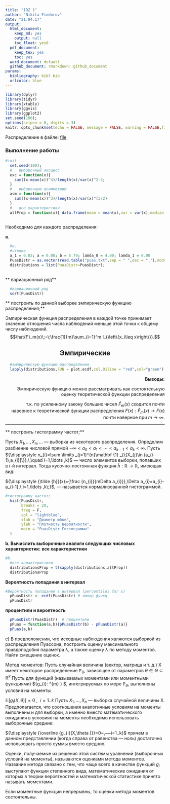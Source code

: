 ```yaml
---
title: "IDZ 1"
author: "Nikita Fiodorov"
date: "21.04.17"
output:
  html_document:
    keep_md: yes
    output: null
    toc_float: yes0
  pdf_document:
    keep_tex: yes
    toc: yes
  word_document: default
  github_document: rmarkdown::github_document
params:
  bibliography: bibl.bib
  urlcolor: blue
---
```


```r
library(dplyr)
library(tidyr)
library(xtable)
library(ggvis)
library(ggplot2)
set.seed(100);
options(scipen = 0, digits = 3)
knitr::opts_chunk$set(echo = FALSE, message = FALSE, warning = FALSE,fig.path = "README_figs/README-")
```

Распределение в файле: [file]()

### Выполнение работы

```r
#init
  set.seed(100);
  #   выборочный эксцесс
  exc = function(x){
    sum((x-mean(x))^4)/length(x)/var(x)^2-3;
  }
  #   выборочную асимметрию
  asm = function(x){
    sum((x-mean(x))^3)/length(x)/var(x)^(3/2)
  }
  #   все характеристики
  allProp = function(x){ data.frame(mean = mean(x),var = var(x),median  = median(x),asm = asm(x),exc = exc(x))}
  
```


Необходимо для каждого распределения:

**a.	**

```r
  #a.
  #чтение
  a_1 = 0.02; a = 0.00; b = 5.79; lamda_0 = 4.00; lamda_1 = 6.00
  PuasDistr = as.vector(read.table("puas.txt",sep = " ",dec = "."),mode = "double");
  distributions = list(PuasDistr=PuasDistr);
  
```
**	вариационный ряд**
```r
  #вариационный ряд
  sort(PuasDistr)
```
**	построить по данной выборке эмпирическую функцию распределения;**

Эмпирическая функция распределения в каждой точке принимает значение отношения числа наблюдений меньше этой точки к общему числу наблюдений.
$$\hat{F}_m(x)\;=\;\frac{1}{m}\sum_{i=1}^m I_{\left\{x_i\leq x\right\}}.$$

<h2 align="center">Эмпирические</h2>

```r
  #эмпирическую функцию распределения
  lapply(distributions,FUN = plot.ecdf,col.01line = "red",col="green")
```



<p align="right"><b>Выводы:</b></p>
<p align="right">Эмпирическую функцию можно рассматривать как состоятельную оценку теоретической функции распределения </p><p align="right">т.к. по усиленному закону больших чисел $\hat{F}_m(x)$ сходится почти наверное к теоретической функции распределения $F(x):\hat{F}_m(x)\to F(x)$ почти наверное при $m \rightarrow \infty$.</p>
----

**	построить гистограмму частот;**

Пусть $X_{1},\ldots ,X_{n},\ldots$  — выборка из некоторого распределения. Определим разбиение числовой прямой ${\displaystyle -\infty <a_{0}<a_{1}<\cdots <a_{k-1}<a_{k}<\infty }$. Пусть ${\displaystyle n_{i}=\sum \limits _{j=1}^{n}\mathbf {1} _{\{X_{j}\in (a_{i-1},a_{i}]\}},\;\quad i=1,\ldots ,k}$
— число элементов выборки, попавших в ${\displaystyle i}$-й интервал. Тогда кусочно-постоянная функция ${\displaystyle {\tilde {h}}:\mathbb {R} \to \mathbb {R} }$, имеющая вид:

${\displaystyle {\tilde {h}}(x)={\frac {n_{i}}{n\Delta a_{i}}},\Delta a_{i}=a_{i}-a_{i-1},\;i=1,\ldots ,k\;}$, — называется нормализованной гистограммой.

```r
#гистограмму частот;
  hist(PuasDistr, 
       breaks = 20,
       freq = F, 
       col = "lightblue",
       xlab = "Диаметр юбки",
       ylab = "Плотность вероятности",
       main = "PuasDistr Гистограмма"
  )
```

**b. Вычислить выборочные аналоги следующих числовых характеристик:**
**все характеристики**
```r
#b.
  #все характеристики
  distributionsProp = t(sapply(distributions,allProp))
  distributionsProp

```

**Вероятность попадания в интервал**

```r
#Вероятность попадания в интервал (percentiles for x)
  pPuasDistr <- ecdf(PuasDistr) # эмпир функц
  pPuasDistr
```
**процентили и вероятность**
```r
  pPuasDistr(PuasDistr)  # процентили
  pPuas = function(a,b){pPuasDistr(b) - pPuasDistr(a)}
  pPuas(a,b)

```

с) В предположении, что исходные наблюдения являются выборкой из распределения Пуассона, построить оценку максимального правдоподобия параметра λ, а также оценку λ по методу моментов. Найти смещение оценок.

Метод моментов:
Пусть случайная величина (вектор, матрица и т. д.) X имеет некоторое распределение ${\displaystyle \mathbb {P} _{\theta }}$, зависящее от параметров ${\displaystyle \theta \in \Theta \subset \mathbb {R} ^{k}}$ Пусть для функций (называемых моментами или моментными функциями) ${\displaystyle g_{i}:\mathbb {R} ^{m}\to \mathbb {R} } $, интегрируемых по мере ${\displaystyle \mathbb {P} _{\theta }}$, выполнены условия на моменты

${\displaystyle \mathbb {E} \left[g_{i}(X,\theta )\right]=0~,~~i=1..k}$
Пусть ${\displaystyle X_{1},\ldots ,X_{n}}$ — выборка случайной величины X. Предполагается, что соотношения аналогичные условиям на моменты выполнены и для выборки, а именно вместо математического ожидания в условиях на моменты необходимо использовать выборочные средние:

${\displaystyle {\overline {g_{i}(X,\theta )}}=0~,~~i=1..k}$
причем в данном представлении (когда справа от равенства — ноль) достаточно использовать просто суммы вместо средних.

Оценки, получаемые из решения этой системы уравнений (выборочных условий на моменты), называются оценками метода моментов. Название метода связано с тем, что чаще всего в качестве функций ${\displaystyle g_{i}}$ выступают функции степенного вида, математические ожидания от которых в теории вероятностей и математической статистике принято называть моментами.

Если моментные функции непрерывны, то оценки метода моментов состоятельны.




